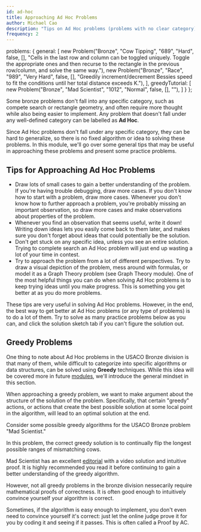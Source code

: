 ```yaml
---
id: ad-hoc
title: Approaching Ad Hoc Problems
author: Michael Cao 
description: "Tips on Ad Hoc problems (problems with no clear category) in the Bronze Division."
frequency: 2
---
```



  problems: {
    general: [
      new Problem("Bronze", "Cow Tipping", "689", "Hard", false, [], "Cells in the last row and column can be toggled uniquely. Toggle the appropriate ones and then recurse to the rectangle in the previous row/column, and solve the same way."),
      new Problem("Bronze", "Race", "989", "Very Hard", false, [], "Greedily increment/decrement Bessies speed to fit the conditions until her total distance exceeds K."),
    ],
    greedyTutorial: [
      new Problem("Bronze", "Mad Scientist", "1012", "Normal", false, [], ""),
    ]
  }
};

Some bronze problems don't fall into any specific category, such as compete search or rectangle geometry, and often require more thought while also being easier to implement. Any problem that doesn't fall under any well-defined category can be labelled as **Ad Hoc**. 

Since Ad Hoc problems don't fall under any specific category, they can be hard to generalize, so there is no fixed algorithm or idea to solving these problems. In this module, we'll go over some general tips that may be useful in approaching these problems and present some practice problems. 

## Tips for Approaching Ad Hoc Problems
<ul>
    <li> Draw lots of small cases to gain a better understanding of the problem. If you're having trouble debugging, draw more cases. If you don't know how to start with a problem, draw more cases. Whenever you don't know how to further approach a problem, you're probably missing an important observation, so draw more cases and make observations about properties of the problem. </li>
    <li> Whenever you find an observation that seems useful, write it down! Writing down ideas lets you easily come back to them later, and makes sure you don't forget about ideas that could potentially be the solution. </li>
    <li> Don't get stuck on any specific idea, unless you see an entire solution. Trying to complete search an Ad Hoc problem will just end up wasting a lot of your time in contest. </li>
    <li> Try to approach the problem from a lot of different perspectives. Try to draw a visual depiction of the problem, mess around with formulas, or model it as a Graph Theory problem (see Graph Theory module). One of the most helpful things you can do when solving Ad Hoc problems is to keep trying ideas until you make progress. This is something you get better at as you do more problems.</li>
</ul>

These tips are very useful in solving Ad Hoc problems. However, in the end, the best way to get better at Ad Hoc problems (or any type of problems) is to do a lot of them. Try to solve as many practice problems below as you can, and click the solution sketch tab if you can't figure the solution out.

## Greedy Problems

One thing to note about Ad Hoc problems in the USACO Bronze division is that many of them, while difficult to categorize into specific algorithms or data structures, can be solved using **Greedy** techniques. While this idea will be covered more in future [modules](https://usaco-guide.netlify.app/silver/greedy), we'll introduce the general mindset in this section.

When approaching a greedy problem, we want to make argument about the structure of the solution of the problem. Specifically, that certain "greedy" actions, or actions that create the best possible solution at some local point in the algorithm, will lead to an optimal solution at the end. 

Consider some possible greedy algorithms for the USACO Bronze problem "Mad Scientist."

<problem-list problems={metadata.problems.greedyTutorial} />

<spoiler title="Correct Greedy Algorithm">

 In this problem, the correct greedy solution is to continually flip the longest possible ranges of mismatching cows. 

 Mad Scientist has an excellent [editorial](http://www.usaco.org/current/data/sol_breedflip_bronze_feb20.html) with a video solution and intuitive proof. It is highly recommended you read it before continuing to gain a better understanding of the greedy algorithm.
</spoiler> 

However, not all greedy problems in the bronze division nessecarily require mathematical proofs of correctness. It is often good enough to intuitively convince yourself your algorithm is correct.

<info-block title="Pro Tip">
Sometimes, if the algorithm is easy enough to implement, you don't even need to convince yourself it's correct: just let the online judge prove it for you by coding it and seeing if it passes. This is often called a Proof by AC.

<!-- Don't overuse it though? -->

</info-block>

<problems-list problems={metadata.problems.general} />

<IncompleteSection>

</IncompleteSection>

<!-- Anything else major that needs to be added? Bronze Ad Hoc is not very complicated. -->

